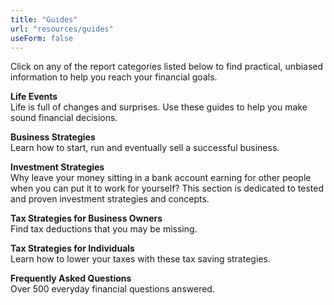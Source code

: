 ```yaml
---
title: "Guides"
url: "resources/guides"
useForm: false
---
```


Click on any of the report categories listed below to find practical, unbiased information to help you reach your financial goals.  
  

**Life Events**  
Life is full of changes and surprises. Use these guides to help you make sound financial decisions.

**Business Strategies**  
Learn how to start, run and eventually sell a successful business.

**Investment Strategies**  
Why leave your money sitting in a bank account earning for other people when you can put it to work for yourself? This section is dedicated to tested and proven investment strategies and concepts.

**Tax Strategies for Business Owners**  
Find tax deductions that you may be missing.

**Tax Strategies for Individuals**  
Learn how to lower your taxes with these tax saving strategies.

**Frequently Asked Questions**  
Over 500 everyday financial questions answered.
